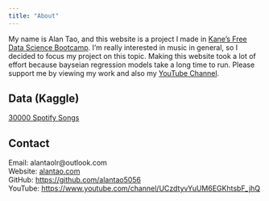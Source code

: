 ```yaml
---
title: "About"
---
```


My name is Alan Tao, and this website is a project I made in [Kane's Free Data Science Bootcamp](https://bootcamp.davidkane.info/){target="blank"}. I'm really interested in music in general, so I decided to focus my project on this topic. Making this website took a lot of effort because bayseian regression models take a long time to run. Please support me by viewing my work and also my [YouTube Channel](https://www.youtube.com/channel/UCzdtyvYuUM6EGKhtsbF_jhQ){target="blank"}. 

## Data (Kaggle)
[30000 Spotify Songs](https://www.kaggle.com/datasets/joebeachcapital/30000-spotify-songs){target="blank"}\

## Contact

Email: alantaolr@outlook.com\
Website: [alantao.com](https://alantao.com){target="blank"}\
GitHub: [https://github.com/alantao5056](https://github.com/alantao5056){target="blank"}\
YouTube: [https://www.youtube.com/channel/UCzdtyvYuUM6EGKhtsbF_jhQ](https://www.youtube.com/channel/UCzdtyvYuUM6EGKhtsbF_jhQ){target="blank"}
